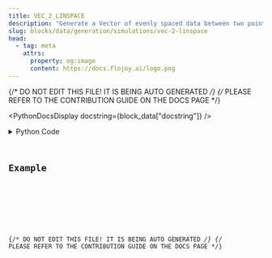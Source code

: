 ```yaml
---
title: VEC_2_LINSPACE
description: "Generate a Vector of evenly spaced data between two points with a"
slug: blocks/data/generation/simulations/vec-2-linspace
head:
  - tag: meta
    attrs:
      property: og:image
      content: https://docs.flojoy.ai/logo.png
---
```


{/* DO NOT EDIT THIS FILE! IT IS BEING AUTO GENERATED */}
{/* PLEASE REFER TO THE CONTRIBUTION GUIDE ON THE DOCS PAGE */}


<PythonDocsDisplay docstring={block_data["docstring"]} />
<details>
<summary>Python Code</summary>



<Code code={pythonCode} lang="py" wrap theme="dracula" />

[Find this Flojoy Block on GitHub](https://github.com/flojoy-ai/blocks/blob/main/blocks/DATA/GENERATION/SIMULATIONS/VEC_2_LINSPACE/VEC_2_LINSPACE.py)

</details>

## Example


<GetHelpWidget />


<AppDisplay app={app} blockName="VEC_2_LINSPACE" client:visible />


<Example />

{/* DO NOT EDIT THIS FILE! IT IS BEING AUTO GENERATED */}
{/* PLEASE REFER TO THE CONTRIBUTION GUIDE ON THE DOCS PAGE */}
